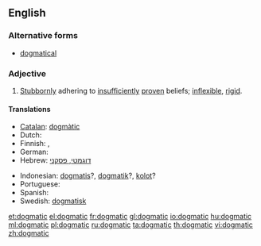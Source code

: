 ==English==

===Alternative forms===
* [[dogmatical]]

===Adjective===
{{en-adj}}

# [[stubbornly|Stubbornly]] adhering to [[insufficiently]] [[proven]] beliefs; [[inflexible]], [[rigid]].

====Translations====
{{trans-top|stubbornly adhering to insufficiently proven beliefs}}
* [[Catalan]]: [[dogmàtic]]
* Dutch: {{t+|nl|dogmatisch}}
* Finnish: {{t-|fi|dogmaattinen}},  {{t|fi|joustamaton}}
* German: {{t+|de|dogmatisch}}
* Hebrew: [[דוגמטי, פסקני]]
{{trans-mid}}
* Indonesian: [[dogmatis]]?, [[dogmatik]]?, [[kolot]]?
* Portuguese: {{t+|pt|dogmático}}
* Spanish: {{t-|es|dogmático}}
* Swedish: [[dogmatisk]]
{{trans-bottom}}

[[et:dogmatic]]
[[el:dogmatic]]
[[fr:dogmatic]]
[[gl:dogmatic]]
[[io:dogmatic]]
[[hu:dogmatic]]
[[ml:dogmatic]]
[[pl:dogmatic]]
[[ru:dogmatic]]
[[ta:dogmatic]]
[[th:dogmatic]]
[[vi:dogmatic]]
[[zh:dogmatic]]
